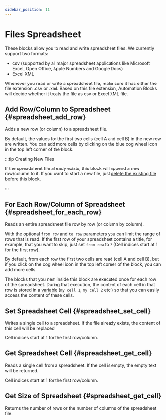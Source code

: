 ```yaml
---
sidebar_position: 11
---
```



# Files Spreadsheet

These blocks allow you to read and write spreadsheet files. We currently support two formats: 
- csv (supported by all major spreadsheet applications like Microsoft Excel, Open Office, Apple Numbers and Google Docs)
- Excel XML 

Whenever you read or write a spreadsheet file, make sure it has either the file extension .csv or .xml. Based on this file extension, Automation Blocks will decide whether it treats the file as csv or Excel XML file.


## Add Row/Column to Spreadsheet {#spreadsheet_add_row}

<RetinaImg src="/img/blockScreenshots/FilesSpreadsheet/spreadsheet_add_row.png" alt="Block spreadsheet_add_row"/>


Adds a new row (or column) to a spreadsheet file.

By default, the values for the first two cells (cell A and cell B) in the new row are written. You can add more cells by clicking on the blue cog wheel icon in the top left corner of the block.

:::tip Creating New Files

If the spreadsheet file already exists, this block will append a new row/column to it. If you want to start a new file, just [delete the existing file](files#block_extendscript_delete_file) before this block. 

:::


## For Each Row/Column of Spreadsheet {#spreadsheet_for_each_row}

<RetinaImg src="/img/blockScreenshots/FilesSpreadsheet/spreadsheet_for_each_row.png" alt="Block spreadsheet_for_each_row"/>


Reads an entire spreadsheet file row by row (or column by column).

With the optional `from row` and `to row` parameters you can limit the range of rows that is read. If the first row of your spreadsheet contains a title, for example, that you want to skip, just set `from row` to `2` (Cell indices start at 1 for the first row).

By default, from each row the first two cells are read (cell A and cell B), but if you click on the cog wheel icon in the top left corner of the block, you can add more cells.

The blocks that you nest inside this block are executed once for each row of the spreadsheet. During that execution, the content of each cell in that row is stored in a [variable](variables.mdx) (`my cell 1`, `my cell 2` etc.) so that you can easily access the content of these cells.

## Set Spreadsheet Cell {#spreadsheet_set_cell}

<RetinaImg src="/img/blockScreenshots/FilesSpreadsheet/spreadsheet_set_cell.png" alt="Block spreadsheet_set_cell"/>


Writes a single cell to a spreadsheet.
If the file already exists, the content of this cell will be replaced. 

Cell indices start at 1 for the first row/column.

## Get Spreadsheet Cell {#spreadsheet_get_cell}

<RetinaImg src="/img/blockScreenshots/FilesSpreadsheet/spreadsheet_get_cell.png" alt="Block spreadsheet_get_cell"/>


Reads a single cell from a spreadsheet. If the cell is empty, the empty text will be returned. 

Cell indices start at 1 for the first row/column.

## Get Size of Spreadsheet {#spreadsheet_get_cell}

<RetinaImg src="/img/blockScreenshots/FilesSpreadsheet/spreadsheet_get_size.png" alt="Block spreadsheet_get_size"/>

Returns the number of rows or the number of columns of the spreadsheet file.